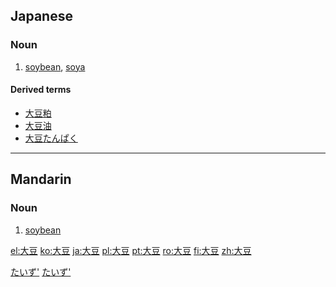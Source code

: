 ==Japanese==
{{kanji readings tab|大|だい|豆|ず|sort=だいず|yomi=on}}

===Noun===
{{ja-noun|k|hira=だいず|rom=daizu|hidx=たいず'}}

# [[soybean]], [[soya]]

====Derived terms====
* [[大豆粕]]
* [[大豆油]]
* [[大豆たんぱく]]

[[Category:ja:Foods|たいず']]
[[Category:ja:Grains|たいず']]

----

==Mandarin==
{{zh-hanzi|[[大]][[豆]]}}

===Noun===
{{cmn-noun|ts|pin=dàdòu|pint=da4dou4|rs=大00}}

# [[soybean]]

[[el:大豆]]
[[ko:大豆]]
[[ja:大豆]]
[[pl:大豆]]
[[pt:大豆]]
[[ro:大豆]]
[[fi:大豆]]
[[zh:大豆]]